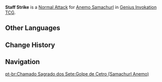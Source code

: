 {{Genius Invokation TCG Skill Infobox
|title      = Staff Strike
|image      = Staff Strike (Anemo Samachurl) Character Card Skill.png
|type       = Normal Attack
|character  = Anemo Samachurl
|unaligned  = 2
|effect     = Deals 1 {{Color|Physical DMG}}.
|order      = 1
}}
'''Staff Strike''' is a [[Character Card Normal Attack|Normal Attack]] for [[Anemo Samachurl (Character Card)|Anemo Samachurl]] in [[Genius Invokation TCG]].

==Other Languages==
{{Other Languages
|en      = Staff Strike
|zhs     = 杖击
|zhs_rm  = Zhàngjī
|zht     = 杖擊
|zht_rm  = Zhàngjí
|zh_tl   = Staff Strike
|ja      = ロッド叩き
|ja_rm   = Roddo Tataki
|ja_tl   = Rod Strike
|ko      = 지팡이 공격
|ko_tl   = Staff Attack
|es      = Bastonazo
|es_tl   = Staff Strike
|fr      = Coup de bâton
|fr_tl   = Staff Strike
|ru      = Удар посохом
|ru_tl   = Staff Strike
|th      = Staff Strike
|vi      = Gậy Tấn Công
|vi_tl   = 
|de      = Stabschlag
|de_tl   = Staff Strike
|id      = Staff Strike
|pt      = Golpe de Cetro
|pt_tl   = 
|tr      = Asa Saldırısı
|tr_tl   = 
|it      = Bastonata
|it_tl   = Beating
}}

==Change History==
{{Change History|3.3}}

==Navigation==
{{Genius Invokation TCG Skill Navbox|Anemo Samachurl}}
[[pt-br:Chamado Sagrado dos Sete:Golpe de Cetro (Samachurl Anemo)]]